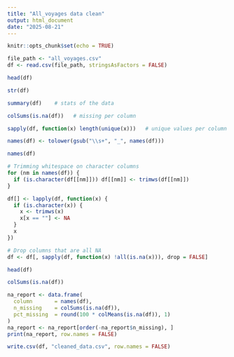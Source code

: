---
title: "All_voyages data clean"
output: html_document
date: "2025-08-21"
---

```{r setup, include=FALSE}
knitr::opts_chunk$set(echo = TRUE)
```


```{r}
file_path <- "all_voyages.csv"                
df <- read.csv(file_path, stringsAsFactors = FALSE)
```

```{r}
head(df)
```

```{r}
str(df)
```
```{r}
summary(df)    # stats of the data
```

```{r}
colSums(is.na(df))   # missing per column
```
```{r}
sapply(df, function(x) length(unique(x)))   # unique values per column
```
```{r}
names(df) <- tolower(gsub("\\s+", "_", names(df)))

```


```{r}
names(df)
```
```{r}
# Trimming whitespace on character columns
for (nm in names(df)) {
  if (is.character(df[[nm]])) df[[nm]] <- trimws(df[[nm]])
}
```

```{r}
df[] <- lapply(df, function(x) {
  if (is.character(x)) {
    x <- trimws(x)
    x[x == ""] <- NA
  }
  x
})

# Drop columns that are all NA
df <- df[, sapply(df, function(x) !all(is.na(x))), drop = FALSE]
```

```{r}
head(df)
```

```{r}
colSums(is.na(df))
```
```{r}
na_report <- data.frame(
  column       = names(df),
  n_missing    = colSums(is.na(df)),
  pct_missing  = round(100 * colMeans(is.na(df)), 1)
)
na_report <- na_report[order(-na_report$n_missing), ]
print(na_report, row.names = FALSE)


```

```{r}
write.csv(df, "cleaned_data.csv", row.names = FALSE)
```

